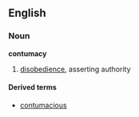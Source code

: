 ==English==
===Noun===
'''contumacy'''
#[[disobedience]], asserting authority

====Derived terms====
*[[contumacious]]